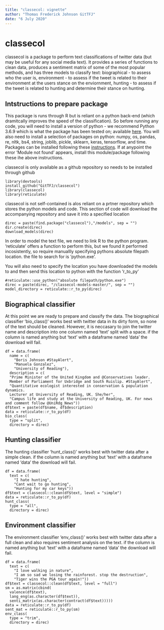 ```yaml
---
title: "classecol: vignette"
author: "Thomas Frederick Johnson GitTFJ"
date: "6 July 2020"
---
```


# classecol

classecol is a package to perform text classifications of twitter data (but may be useful for any social media text). It provides a series of functions to clean data, produces a sentiment matrix of some of the most popular methods, and has three models to classify text: biographical - to assess who the user is, environment - to assess if the tweet is related to their environment at the users stance on the enviornment, hunting - to assess if the tweet is related to hunting and determine their stance on hunting.

## Intstructions to prepare package

This package is runs through R but is reliant on a python back-end (which dramitcally improves the speed of the classification). So before running any code, you will need to install a version of python - we recommend Python 3.6.9 which is what the package has been tested on; available [here](https://www.python.org/downloads/release/python-369/). You will also need to install a selection of packages on python: numpy, os, pandas, re, nltk, bs4, string, joblib, pickle, sklearn, keras, tensorflow, and time. Packages can be installed following these [instructions](https://packaging.python.org/tutorials/installing-packages/). If at anypoint the error 'Module not found' appears, install this module/package following these ihe above instructions.

classecol is only available as a github repository so needs to be installed through github
```
library(devtools)
install_github("GitTFJ/classecol")
library(classecol)
library(reticulate)
```

classecol is not self-contained is alos reliant on a prtner repository which stores the python models and code. This section of code will download the accompanying repository and save it into a specified location
```
direc = paste(find.package("classecol"),"/models", sep = "")
dir.create(direc)
download_models(direc)
```

In order to model the text file, we need to link R to the python program. 'reticulate' offers a function to perform this, but we found it performed incosistently, so require manuallly specifying pythons absolute filepath location. the file to search for is 'python.exe'. 

You will also need to specify the location you have downloaded the models to and then send this location to python with the function 'r_to_py'
```
#reticulate::use_python("absolute filepath/python.exe")
direc = paste(direc, "/classecol-models-master/", sep = "")
model_directory = reticulate::r_to_py(direc)
```

## Biographical classifier
At this point we are ready to prepare and classify the data. The biographical classifier 'bio_class()' works best with twitter data in its dirty form, so none of the text should be cleaned. However, it is neccasary to join the twitter name and description into one column named 'text' split with a space. if the column is named anything but 'text' with a dataframe named 'data' the download will fail.
```
df = data.frame(
  name = c(
    "Boris Johnson #StayAlert",
    "Manuela Gonzalez",
    "University of Reading"),
  description = c(
  "Prime Minister of the United Kingdom and @Conservatives leader. 
  Member of Parliament for Uxbridge and South Ruislip. #StayAlert", 
  "Quantitative ecologist interested in conservation & population dynamics. 
  Lecturer at University of Reading, UK. She/her", 
  "Campus life and study at the University of Reading, UK. For news and comment follow @UniRdg_News"))
df$text = paste(df$name, df$description)
data = reticulate::r_to_py(df)
bio_class(
  type = "split",
  directory = direc)
```

## Hunting classifier
The hunting classifier 'hunt_class()' works best with twitter data after a simple clean. if the column is named anything but 'text' with a dataframe named 'data' the download will fail.
```
df = data.frame(
  text = c(
    "I hate hunting", 
    "Cant wait to go hunting", 
    "Hunting for my car keys"))
df$text = classecol::clean(df$text, level = "simple")
data = reticulate::r_to_py(df)
hunt_class(
  type = "all",
  directory = direc)
```

## Environment classifier
The environment classifier 'env_class()' works best with twitter data after a full clean and also requires sentiment analysis on the text. if the column is named anything but 'text' with a dataframe named 'data' the download will fail.
```
df = data.frame(
  text = c(
    "I love walking in nature", 
    "I am so sad we losing the rainforest. stop the destruction", 
    "Tiger wins the PGA tour again!"))
df$text = classecol::clean(df$text, level = "full")
sm = as.matrix(cbind(
  valence(df$text), 
  lang_eng(as.character(df$text)), 
  senti_matrix(as.character(contract(df$text)))))
data = reticulate::r_to_py(df)
sent_mat = reticulate::r_to_py(sm)
env_class(
  type = "trim",
  directory = direc)
```


